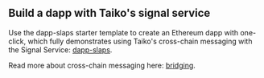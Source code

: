 ## Build a dapp with Taiko's signal service

Use the dapp-slaps starter template to create an Ethereum dapp with one-click, which fully demonstrates using Taiko's cross-chain messaging with the Signal Service: [dapp-slaps](https://github.com/d1onys1us/dapp-slaps).

Read more about cross-chain messaging here: [bridging](/docs/concepts/bridging).
